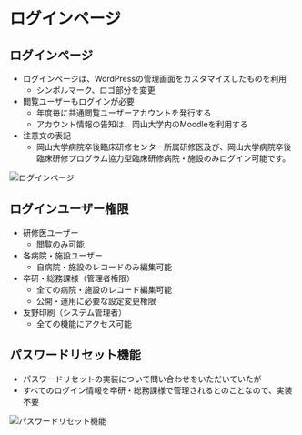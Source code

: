 # ログインページ

## ログインページ

- ログインページは、WordPressの管理画面をカスタマイズしたものを利用
  - シンボルマーク、ロゴ部分を変更
- 閲覧ユーザーもログインが必要
  - 年度毎に共通閲覧ユーザーアカウントを発行する
  - アカウント情報の告知は、岡山大学内のMoodleを利用する
- 注意文の表記
  - 岡山大学病院卒後臨床研修センター所属研修医及び、岡山大学病院卒後臨床研修プログラム協力型臨床研修病院・施設のみログイン可能です。

![ログインページ](/img/spec_03.png)　

## ログインユーザー権限

- 研修医ユーザー
  - 閲覧のみ可能
- 各病院・施設ユーザー
  - 自病院・施設のレコードのみ編集可能
- 卒研・総務課様（管理者権限）
  - 全ての病院・施設のレコード編集可能
  - 公開・運用に必要な設定変更権限
- 友野印刷（システム管理者）
  - 全ての機能にアクセス可能

## パスワードリセット機能

- パスワードリセットの実装について問い合わせをいただいていたが
- すべてのログイン情報を卒研・総務課様で管理されるとのことなので、実装不要

![パスワードリセット機能](/img/spec_04.png)　